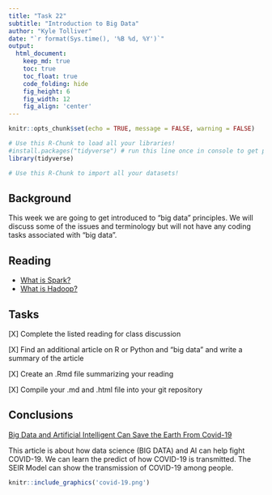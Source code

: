 ```yaml
---
title: "Task 22"
subtitle: "Introduction to Big Data"
author: "Kyle Tolliver"
date: "`r format(Sys.time(), '%B %d, %Y')`"
output:
  html_document:  
    keep_md: true
    toc: true
    toc_float: true
    code_folding: hide
    fig_height: 6
    fig_width: 12
    fig_align: 'center'
---
```


```r
knitr::opts_chunk$set(echo = TRUE, message = FALSE, warning = FALSE)
```

```r
# Use this R-Chunk to load all your libraries!
#install.packages("tidyverse") # run this line once in console to get package
library(tidyverse)

```

```r
# Use this R-Chunk to import all your datasets!

```

## Background

This week we are going to get introduced to “big data” principles. We will discuss some of the issues and terminology but will not have any coding tasks associated with “big data”.

## Reading 

* [What is Spark?](https://mapr.com/blog/spark-101-what-it-what-it-does-and-why-it-matters/)
* [What is Hadoop?](https://www.youtube.com/watch?v=4DgTLaFNQq0&feature=youtu.be)

## Tasks

[X] Complete the listed reading for class discussion

[X] Find an additional article on R or Python and “big data” and write a summary of the article

[X] Create an .Rmd file summarizing your reading

[X] Compile your .md and .html file into your git repository

## Conclusions

[Big Data and Artificial Intelligent Can Save the Earth From Covid-19](https://www.eetimes.com/big-data-and-artificial-intelligent-can-save-the-earth-from-covid-19/)

This article is about how data science (BIG DATA) and AI can help fight COVID-19. We can learn the predict of how COVID-19 is transmitted. The SEIR Model can show the transmission of COVID-19 among people. 

```r
knitr::include_graphics('covid-19.png')
```
